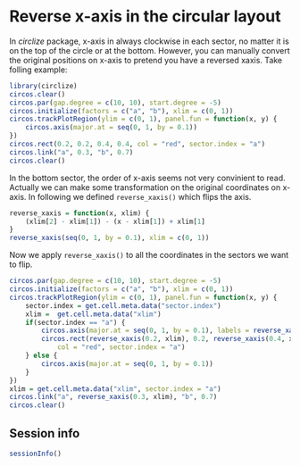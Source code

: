 Reverse x-axis in the circular layout
======================================

In *circlize* package, x-axis in always clockwise in each sector, no matter it
is on the top of the circle or at the bottom. However, you can manually convert
the original positions on x-axis to pretend you have a reversed xaxis. Take folling example:

```r
library(circlize)
circos.clear()
circos.par(gap.degree = c(10, 10), start.degree = -5)
circos.initialize(factors = c("a", "b"), xlim = c(0, 1))
circos.trackPlotRegion(ylim = c(0, 1), panel.fun = function(x, y) {
	circos.axis(major.at = seq(0, 1, by = 0.1))
})
circos.rect(0.2, 0.2, 0.4, 0.4, col = "red", sector.index = "a")
circos.link("a", 0.3, "b", 0.7)
circos.clear()
```

In the bottom sector, the order of x-axis seems not very convinient to read.
Actually we can make some transformation on the original coordinates on x-axis.
In following we defined `reverse_xaxis()` which flips the axis.

```r
reverse_xaxis = function(x, xlim) {
	(xlim[2] - xlim[1]) - (x - xlim[1]) + xlim[1]
}
reverse_xaxis(seq(0, 1, by = 0.1), xlim = c(0, 1))
```

Now we apply `reverse_xaxis()` to all the coordinates in the sectors we want to
flip.

```r
circos.par(gap.degree = c(10, 10), start.degree = -5)
circos.initialize(factors = c("a", "b"), xlim = c(0, 1))
circos.trackPlotRegion(ylim = c(0, 1), panel.fun = function(x, y) {
	sector.index = get.cell.meta.data("sector.index")
	xlim =  get.cell.meta.data("xlim")
	if(sector.index == "a") {
		circos.axis(major.at = seq(0, 1, by = 0.1), labels = reverse_xaxis(seq(0, 1, by = 0.1), xlim))
		circos.rect(reverse_xaxis(0.2, xlim), 0.2, reverse_xaxis(0.4, xlim), 0.4, 
			col = "red", sector.index = "a")
	} else {
		circos.axis(major.at = seq(0, 1, by = 0.1))
	}
})
xlim = get.cell.meta.data("xlim", sector.index = "a")
circos.link("a", reverse_xaxis(0.3, xlim), "b", 0.7)
circos.clear()
```

## Session info

```r
sessionInfo()
```

